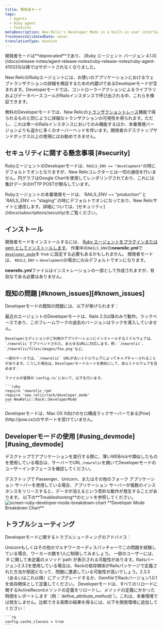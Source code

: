 ```yaml
---
title: 開発者モード
tags:
  - Agents
  - Ruby agent
  - Features
metaDescription: New Relic's Developer Mode is a built-in user interface to examine details about web transactions in your application.
freshnessValidatedDate: never
translationType: machine
---
```


<Callout variant="caution">
  開発者モードは<DNT>**deprecated**</DNT>であり、 [Ruby エージェント バージョン 4.1.0](/docs/release-notes/agent-release-notes/ruby-release-notes/ruby-agent-410333)以降ではサポートされなくなりました。
</Callout>

New RelicのRubyエージェントには、お使いのアプリケーションにおけるウェブトランザクションの詳細を検証するための内蔵UIであるDeveloperモードが含まれます。Developerモードでは、コントローラーアクションによるライブラリおよびデータベースコールがRailsインスタンスで呼び出される中、これらを検証できます。

無料のDeveloperモードでは、New Relicの[トランザクショントレース](/docs/apm/transactions/transaction-traces/introduction-transaction-traces)機能で得られるものと同じように詳細なトランザクションの可視性を得られます。ただし、これは単一のRailsインスタンスにおいてのみ機能するほか、本番環境バージョンよりも遥かに多くのオーバーヘッドを伴います。開発者のデスクトップサンドボックス以上の使用にはお勧めできません。

## セキュリティに関する懸念事項 [#security]

RubyエージェントのDeveloperモードは、`RAILS_ENV == "development"`の時にデフォルトでオンとなりますが、New Relicコレクターとは一切の通信を行いません。円グラフはGoogle Chartを使用してレンダリングされており、これには集計データのHTTP POSTが関与しています。

<Callout variant="tip">
  Rubyエージェントの本番環境モードは、`RAILS_ENV == "production"`と`RAILS_ENV == "staging"`の時にデフォルトでオンになっており、New Relicサイトと通信します。詳細については、[セキュリティ](/docs/subscriptions/security)をご覧ください。
</Callout>

## インストール

開発者モードをインストールするには、 [Ruby エージェントをプラグインまたは gem としてインストールします](/docs/ruby/ruby-agent-installation)。 作業中の`RAILS_ENV`の<DNT>**newrelic.yml**</DNT>で[`developer_mode`](/docs/agents/ruby-agent/installation-configuration/ruby-agent-configuration#developer_mode)を true に設定する必要もあるかもしれません。 開発者モードは、 `RAILS_ENV` = `development`の場合にのみデフォルトでオンになります。

<DNT>**newrelic.yml**</DNT>ファイルはインストレーションの一部として作成されますが、有効な<InlinePopover type="licenseKey" />である必要はありません。

## 既知の問題 [#known\_issues][#known_issues]

Developerモードの既知の問題には、以下が挙げられます：

<CollapserGroup>
  <Collapser id="rails-23" title="Rails 2.3以降が必要">
    最近のエージェントのDeveloperモードは、Rails 2.3以降のみで動作。ラックベースであり、このフレームワークの過去のバージョンはラックを導入していません。

    Developerエディションがご利用のアプリケーションにインストールするミドルウェアは、`/newrelic`でプリペンドされた、あらゆるURLに対応します。例：`/newrelic`、`/newrelic/files/images/foo.png`など。

    一部のケースでは、`/newrelic` URLが古いミドルウェアによってキャプチャーされることがあります。こうした場合は、Developerモードルートを無効にして、自らミドルウェアを含めます：

    ファイルの冒頭の`config.ru`において、以下を行います。

    ```ruby
    require 'newrelic_rpm'
    require 'new_relic/rack/developer_mode'
    use NewRelic::Rack::DeveloperMode
    ```
  </Collapser>

  <Collapser id="pow-compatibility" title="Powとの非互換">
    Developerモードは、Mac OS X向けのセロ構成ラックサーバーである[Pow](http://pow.cx/)のサポートを受けていません。
  </Collapser>
</CollapserGroup>

## Developerモードの使用 [#using\_devmode][#using_devmode]

デスクトップでアプリケーションを実行する際に、薄いWEBrickや類似したものを使用している場合は、サーバーでURL `/newrelic`を開いてDeveloperモードのユーザーインタフェースを確認してください。

<Callout variant="caution">
  デスクトップで Passenger、Unicorn、またはその他のフォーク アプリケーション サーバーを使用している場合、アプリケーション サーバーが複数のインスタンスをリリースすると、データが消えるという奇妙な動作が発生することがあります。 以下の<DNT>**Troubleshooting**</DNT>のヒントを参照してください。
</Callout>

<img title="screen-ruby-developer-mode-breakdown-chart" alt="screen-ruby-developer-mode-breakdown-chart" src="/images/apm_screenshot-crop_screen-breakdown-chart.webp" />

<DNT>
  **Developer Mode Breakdown Chart**
</DNT>

## トラブルシューティング

Developerモードに関するトラブルシューティングのアドバイス：

<CollapserGroup>
  <Collapser id="disappearing-request" title="リクエストの消失">
    Unicornもしくはその他のマルチワーカーディスパッチャーでこの問題を経験している場合、ワーカーの数を1人に制限してみましょう。
  </Collapser>

  <Collapser id="undefined-method-rack-request" title="Rack::Request向けの未定義メソッドパス">
    一部のユーザーには、`#<Rack::Request>`に関して未定義のメソッド`path`が表示される可能性があります。Railsバージョン2.3.2を使用している場合は、Rackの依存関係がRailsパッケージで定義された方法が原因となって、問題に遭遇している可能性が高いでしょう。2.3.3（あるいはこれ以降）にアップグレードするか、GemfileでRackバージョン1.0.1を依存関係として定義してください。
  </Collapser>

  <Collapser id="activerecord-reloads" title="ActiveRecordのリロード">
    Developerモードは、すべてのリロードに関するActiveRecordメソッドの定義をリロードし、メソッドの定義にかかった時間をレポートします（例：`define_attribute_method)`）。これは、本番環境では発生しません。比較できる実際の結果を得るには、以下を開発環境に追加してください：

    ```rb
    config.cache_classes = true
    ```
  </Collapser>
</CollapserGroup>